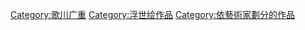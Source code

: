 [[Category:歌川广重|Category:歌川广重]]
[[Category:浮世绘作品|Category:浮世绘作品]]
[[Category:依藝術家劃分的作品|Category:依藝術家劃分的作品]]